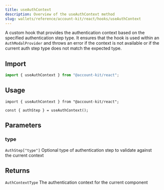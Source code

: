 ```yaml
---
title: useAuthContext
description: Overview of the useAuthContext method
slug: wallets/reference/account-kit/react/hooks/useAuthContext
---
```




A custom hook that provides the authentication context based on the specified authentication step type. It ensures that the hook is used within an `AuthModalProvider` and throws an error if the context is not available or if the current auth step type does not match the expected type.

## Import

```ts
import { useAuthContext } from "@account-kit/react";
```

## Usage

```tsx twoslash
import { useAuthContext } from "@account-kit/react";

const { authStep } = useAuthContext();
```

## Parameters

### type

`AuthStep["type"]`
Optional type of authentication step to validate against the current context

## Returns

`AuthContextType`
The authentication context for the current component
